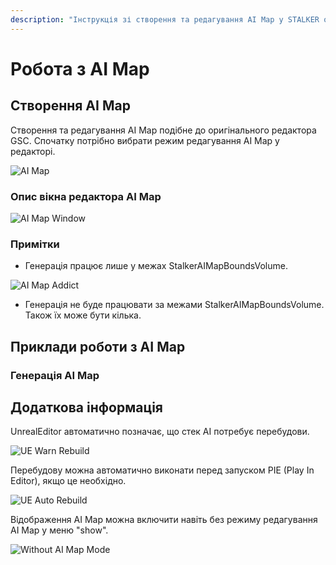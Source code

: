 ```yaml
---
description: "Інструкція зі створення та редагування AI Map у STALKER on UE, включаючи режими редагування та генерацію карти."
---
```


# Робота з AI Map

## Створення AI Map
Створення та редагування AI Map подібне до оригінального редактора GSC. Спочатку потрібно вибрати режим редагування AI Map у редакторі.

![AI Map](./ai-map.ru/img/ai-map.png)

### Опис вікна редактора AI Map

![AI Map Window](./ai-map.ru/img/ai-map-window.png)

### Примітки

- Генерація працює лише у межах StalkerAIMapBoundsVolume.

![AI Map Addict](./ai-map.ru/img/ai-map-addict.png)
* Генерація не буде працювати за межами StalkerAIMapBoundsVolume. Також їх може бути кілька.

## Приклади роботи з AI Map

### Генерація AI Map

<Youtube code="aqi7WYrc2XE" />

## Додаткова інформація

UnrealEditor автоматично позначає, що стек AI потребує перебудови.

![UE Warn Rebuild](./ai-map.ru/img/ue-warn-rebuild.png)

Перебудову можна автоматично виконати перед запуском PIE (Play In Editor), якщо це необхідно.

![UE Auto Rebuild](./ai-map.ru/img/ue-auto-build.png)

Відображення AI Map можна включити навіть без режиму редагування AI Map у меню "show".

![Without AI Map Mode](./ai-map.ru/img/without-aimap-mode.png)
